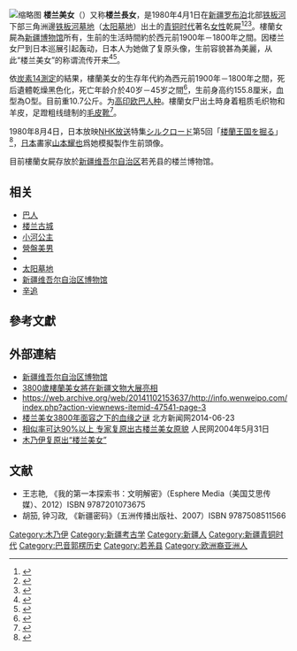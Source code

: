 [[File:Loural_Beauty.jpg|缩略图]]
'''楼兰美女'''（{{lang-en|Beauty of Loulan}}）又称'''楼兰長女'''，是1980年4月1日在[[新疆维吾尔自治区|新疆]][[罗布泊|罗布泊]]北部[[铁板河|铁板河]]下部三角洲邊[[铁板河墓地|铁板河墓地]]（[[太阳墓地|太阳墓地]]）出土的[[青铜时代|青铜时代]]著名[[女性|女性]]乾屍<ref>{{Cite web|title=绝美！八大干尸容貌复原图【7】|url=http://msn.people.com.cn/history/n/2014/0606/c348832-25113446-7.html|access-date=2022-05-03|date=2014-06-06|publisher=MSN中文网|archive-url=https://web.archive.org/web/20141102162612/http://msn.people.com.cn/history/n/2014/0606/c348832-25113446-7.html|archive-date=2014-11-02|dead-url=yes}}</ref><ref>{{Cite web|title=揭秘三千年的楼兰美女干尸 探寻谜失千年的神秘古国|url=http://culture.people.com.cn/n/2012/0911/c87423-18972415-1.html|access-date=2014-11-02|date=2012-09-11|publisher=人民网|archive-url=https://web.archive.org/web/20201026135753/http://culture.people.com.cn/n/2012/0911/c87423-18972415-1.html|archive-date=2020-10-26|dead-url=no}}</ref><ref>{{Cite web|title=3000年樓蘭美女乾屍…　探尋謎失千年的神秘傳奇古國～|url=http://www.nownews.com/n/2013/01/25/334749|access-date=2014-11-02|date=2013-01-25|publisher=NOWnews 今日新聞|archive-url=https://web.archive.org/web/20160810135609/http://www.nownews.com/n/2013/01/25/334749|archive-date=2016-08-10|dead-url=no}}</ref>。樓蘭女屍為[[新疆维吾尔自治区博物馆|新疆博物馆]]所有，生前的生活時間約於西元前1900年－1800年之間。因楼兰女尸到日本巡展引起轰动，日本人为她做了复原头像，生前容貌甚為美麗，从此“楼兰美女”的称谓流传开来<ref>{{Cite web|title=新疆“楼兰美女”已经沉睡四千年|url=http://news.sina.com.cn/c/2013-07-10/223527634237.shtml|access-date=2014-11-02|date=2013-07-10|publisher=新浪新闻|archive-url=https://web.archive.org/web/20190914145712/http://news.sina.com.cn/c/2013-07-10/223527634237.shtml|archive-date=2019-09-14|dead-url=no}}</ref><ref>{{Cite web|title=中国学者复原近四千年前古“楼兰美女”原貌|url=http://www.people.com.cn/GB/keji/1056/2531905.html|access-date=2014-11-02|date=2004-05-29|publisher=人民网|archive-url=https://web.archive.org/web/20160304212548/http://www.people.com.cn/GB/keji/1056/2531905.html|archive-date=2016-03-04|dead-url=no}}</ref>。

依[[碳-14#放射性碳定年法|炭素14測定]]的結果，樓蘭美女的生存年代約為西元前1900年－1800年之間，死后遺體乾燥黑色化，死亡年龄介於40岁－45岁之間<ref>{{Cite web|title=新疆“楼兰美女”已经沉睡四千年|url=http://news.iyaxin.com/content/2013-07/10/content_4092128.htm|access-date=2014-11-02|date=2013-07-10|archive-url=https://web.archive.org/web/20160304142057/http://news.iyaxin.com/content/2013-07/10/content_4092128.htm|archive-date=2016-03-04|dead-url=yes}}</ref>，生前身高约155.8厘米，血型為O型。目前重10.7公斤。为[[高印欧巴人种|高印欧巴人种]]。樓蘭女尸出土時身着粗质毛织物和羊皮，足蹬粗线缝制的[[毛皮靴|毛皮靴]]<ref>{{Cite web|title=绝美！八大古尸容貌复原图|url=http://tech.hexun.com/2014-09-30/169003080.html|access-date=2014-11-02|date=2014-09-30|publisher=和讯网|archive-url=https://web.archive.org/web/20190922170603/http://tech.hexun.com/2014-09-30/169003080.html|archive-date=2019-09-22|dead-url=no}}</ref>{{更好来源}}。

1980年8月4日，日本放映[[NHK广播电视中心|NHK放送]]特集[[シルクロード|シルクロード]]第5回「[[楼蘭王国を掘る|楼蘭王国を掘る]]」<ref>{{Cite web|title=NHKアーカイブス NHK特集 シルクロード 第5回「楼蘭王国を掘る」|url=http://archives.nhk.or.jp/chronicle/B10001200998008040030031/?n=0&q=NHK特集+シルクロード+楼蘭&st=on&o=1&np=20&or=t|accessdate=2008-08-05|date=1980-08-04|publisher=[[日本广播协会|NHK]]|archiveurl=https://web.archive.org/web/20110722122200/http://archives.nhk.or.jp/chronicle/B10001200998008040030031/?n=0&q=NHK%E7%89%B9%E9%9B%86+%E3%82%B7%E3%83%AB%E3%82%AF%E3%83%AD%E3%83%BC%E3%83%89+%E6%A5%BC%E8%98%AD&st=on&o=1&np=20&or=t|archivedate=2011-07-22|deadurl=yes}}</ref>，[[日本|日本]]畵家[[山本耀也|山本耀也]]爲她模擬製作生前頭像。

目前樓蘭女屍存放於[[新疆维吾尔自治区博物馆|新疆维吾尔自治区]]若羌县的楼兰博物馆。

== 相关 ==
*[[巴人|巴人]]
*[[楼兰古城|楼兰古城]]
*[[小河公主|小河公主]]
*[[红地对人兽树纹罽袍|營盤美男]]
*{{Link-en|且末男屍|Cherchen Man}}
*[[太阳墓地|太阳墓地]]
*[[新疆维吾尔自治区博物馆|新疆维吾尔自治区博物馆]]
*[[辛追|辛追]]

==參考文獻==
{{Reflist|2}}

==外部連結==
* [http://www.xjmuseum.com.cn/ 新疆维吾尔自治区博物馆] {{Wayback|url=http://www.xjmuseum.com.cn/ |date=20160818160457 }}
* [http://tc.wangchao.net.cn/junshi/detail_12802.html 3800歲樓蘭美女將在新疆文物大展亮相] {{Wayback|url=http://tc.wangchao.net.cn/junshi/detail_12802.html |date=20190921072745 }}
* https://web.archive.org/web/20141102153637/http://info.wenweipo.com/index.php?action-viewnews-itemid-47541-page-3
* [http://www.northnews.cn/2014/0623/1644531.shtml 楼兰美女3800年面容之下的血缘之谜] {{Wayback|url=http://www.northnews.cn/2014/0623/1644531.shtml |date=20141102163906 }}北方新闻网2014-06-23
* [http://www.people.com.cn/GB/wenhua/1088/2535029.html 相似率可达90%以上 专家复原出古楼兰美女原貌] {{Wayback|url=http://www.people.com.cn/GB/wenhua/1088/2535029.html |date=20160304081439 }}人民网2004年5月31日
* [http://www.people.com.cn/GB/paper447/12115/1090393.html 木乃伊复原出“楼兰美女”] {{Wayback|url=http://www.people.com.cn/GB/paper447/12115/1090393.html |date=20150924130859 }}

== 文献 ==
* 王志艳, 《我的第一本探索书：文明解密》（Esphere Media（美国艾思传媒）、2012）ISBN 9787201073675
* 胡笳, 钟习政, 《新疆密码》（五洲传播出版社、2007）ISBN 9787508511566

[[Category:木乃伊|Category:木乃伊]]
[[Category:新疆考古学|Category:新疆考古学]]
[[Category:新疆人|Category:新疆人]]
[[Category:新疆青铜时代|Category:新疆青铜时代]]
[[Category:巴音郭楞历史|Category:巴音郭楞历史]]
[[Category:若羌县|Category:若羌县]]
[[Category:欧洲裔亚洲人|Category:欧洲裔亚洲人]]